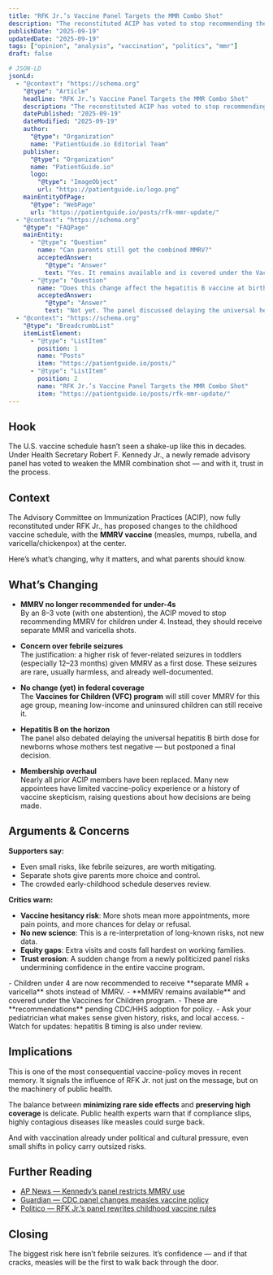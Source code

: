 ```yaml
---
title: "RFK Jr.’s Vaccine Panel Targets the MMR Combo Shot"
description: "The reconstituted ACIP has voted to stop recommending the combined MMRV vaccine for young children. Here’s what’s changing, why, and what parents should know."
publishDate: "2025-09-19"
updatedDate: "2025-09-19"
tags: ["opinion", "analysis", "vaccination", "politics", "mmr"]
draft: false

# JSON-LD
jsonLd:
  - "@context": "https://schema.org"
    "@type": "Article"
    headline: "RFK Jr.’s Vaccine Panel Targets the MMR Combo Shot"
    description: "The reconstituted ACIP has voted to stop recommending the combined MMRV vaccine for young children. Here’s what’s changing, why, and what parents should know."
    datePublished: "2025-09-19"
    dateModified: "2025-09-19"
    author:
      "@type": "Organization"
      name: "PatientGuide.io Editorial Team"
    publisher:
      "@type": "Organization"
      name: "PatientGuide.io"
      logo:
        "@type": "ImageObject"
        url: "https://patientguide.io/logo.png"
    mainEntityOfPage:
      "@type": "WebPage"
      url: "https://patientguide.io/posts/rfk-mmr-update/"
  - "@context": "https://schema.org"
    "@type": "FAQPage"
    mainEntity:
      - "@type": "Question"
        name: "Can parents still get the combined MMRV?"
        acceptedAnswer:
          "@type": "Answer"
          text: "Yes. It remains available and is covered under the Vaccines for Children program, but many providers will follow the new guidance and use separate shots."
      - "@type": "Question"
        name: "Does this change affect the hepatitis B vaccine at birth?"
        acceptedAnswer:
          "@type": "Answer"
          text: "Not yet. The panel discussed delaying the universal hepatitis B birth dose, but the decision was postponed."
  - "@context": "https://schema.org"
    "@type": "BreadcrumbList"
    itemListElement:
      - "@type": "ListItem"
        position: 1
        name: "Posts"
        item: "https://patientguide.io/posts/"
      - "@type": "ListItem"
        position: 2
        name: "RFK Jr.’s Vaccine Panel Targets the MMR Combo Shot"
        item: "https://patientguide.io/posts/rfk-mmr-update/"
---
```


## Hook
The U.S. vaccine schedule hasn’t seen a shake-up like this in decades. Under Health Secretary Robert F. Kennedy Jr., a newly remade advisory panel has voted to weaken the MMR combination shot — and with it, trust in the process.

## Context
The Advisory Committee on Immunization Practices (ACIP), now fully reconstituted under RFK Jr., has proposed changes to the childhood vaccine schedule, with the **MMRV vaccine** (measles, mumps, rubella, and varicella/chickenpox) at the center.  

Here’s what’s changing, why it matters, and what parents should know.

## What’s Changing
- **MMRV no longer recommended for under-4s**  
  By an 8–3 vote (with one abstention), the ACIP moved to stop recommending MMRV for children under 4. Instead, they should receive separate MMR and varicella shots.  

- **Concern over febrile seizures**  
  The justification: a higher risk of fever-related seizures in toddlers (especially 12–23 months) given MMRV as a first dose. These seizures are rare, usually harmless, and already well-documented.  

- **No change (yet) in federal coverage**  
  The **Vaccines for Children (VFC) program** will still cover MMRV for this age group, meaning low-income and uninsured children can still receive it.  

- **Hepatitis B on the horizon**  
  The panel also debated delaying the universal hepatitis B birth dose for newborns whose mothers test negative — but postponed a final decision.  

- **Membership overhaul**  
  Nearly all prior ACIP members have been replaced. Many new appointees have limited vaccine-policy experience or a history of vaccine skepticism, raising questions about how decisions are being made.

## Arguments & Concerns
**Supporters say:**
- Even small risks, like febrile seizures, are worth mitigating.  
- Separate shots give parents more choice and control.  
- The crowded early-childhood schedule deserves review.  

**Critics warn:**
- **Vaccine hesitancy risk**: More shots mean more appointments, more pain points, and more chances for delay or refusal.  
- **No new science**: This is a re-interpretation of long-known risks, not new data.  
- **Equity gaps**: Extra visits and costs fall hardest on working families.  
- **Trust erosion**: A sudden change from a newly politicized panel risks undermining confidence in the entire vaccine program.

<Aside title="What Parents Should Know" variant="info">
- Children under 4 are now recommended to receive **separate MMR + varicella** shots instead of MMRV.  
- **MMRV remains available** and covered under the Vaccines for Children program.  
- These are **recommendations** pending CDC/HHS adoption for policy.  
- Ask your pediatrician what makes sense given history, risks, and local access.  
- Watch for updates: hepatitis B timing is also under review.  
</Aside>

## Implications
This is one of the most consequential vaccine-policy moves in recent memory. It signals the influence of RFK Jr. not just on the message, but on the machinery of public health.  

The balance between **minimizing rare side effects** and **preserving high coverage** is delicate. Public health experts warn that if compliance slips, highly contagious diseases like measles could surge back.  

And with vaccination already under political and cultural pressure, even small shifts in policy carry outsized risks.

## Further Reading
- [AP News — Kennedy’s panel restricts MMRV use](https://apnews.com/article/21623ff8ead38ae1b21db488ee82a1f8?utm_source=chatgpt.com)  
- [Guardian — CDC panel changes measles vaccine policy](https://www.theguardian.com/us-news/2025/sep/18/cdc-vaccine-policy?utm_source=chatgpt.com)  
- [Politico — RFK Jr.’s panel rewrites childhood vaccine rules](https://www.politico.com/news/2025/09/18/rfk-jr-s-vaccine-advisory-panel-makes-controversial-changes-to-two-childhood-shots-00572187?utm_source=chatgpt.com)  

## Closing
The biggest risk here isn’t febrile seizures. It’s confidence — and if that cracks, measles will be the first to walk back through the door.